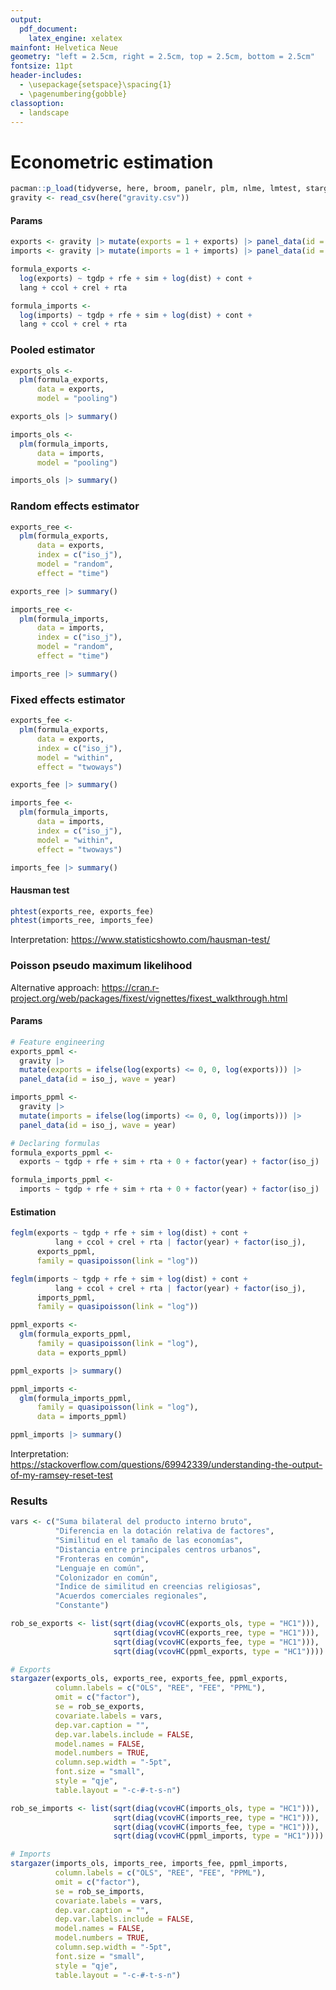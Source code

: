 ```yaml
---
output:
  pdf_document:
    latex_engine: xelatex
mainfont: Helvetica Neue
geometry: "left = 2.5cm, right = 2.5cm, top = 2.5cm, bottom = 2.5cm"
fontsize: 11pt
header-includes: 
  - \usepackage{setspace}\spacing{1} 
  - \pagenumbering{gobble}
classoption: 
  - landscape
---
```


# Econometric estimation

```r
pacman::p_load(tidyverse, here, broom, panelr, plm, nlme, lmtest, stargazer, fixest)
gravity <- read_csv(here("gravity.csv"))
```

#### Params

```r
exports <- gravity |> mutate(exports = 1 + exports) |> panel_data(id = iso_j, wave = year)
imports <- gravity |> mutate(imports = 1 + imports) |> panel_data(id = iso_j, wave = year)
```

```r
formula_exports <- 
  log(exports) ~ tgdp + rfe + sim + log(dist) + cont + 
  lang + ccol + crel + rta 

formula_imports <- 
  log(imports) ~ tgdp + rfe + sim + log(dist) + cont + 
  lang + ccol + crel + rta 
```

### Pooled estimator

```r
exports_ols <- 
  plm(formula_exports,
      data = exports,
      model = "pooling")

exports_ols |> summary()
```

```r
imports_ols <- 
  plm(formula_imports,
      data = imports,
      model = "pooling")

imports_ols |> summary()
```

### Random effects estimator

```r
exports_ree <- 
  plm(formula_exports,
      data = exports,
      index = c("iso_j"),
      model = "random",
      effect = "time")

exports_ree |> summary()
```

```r
imports_ree <- 
  plm(formula_imports,
      data = imports,
      index = c("iso_j"),
      model = "random",
      effect = "time")

imports_ree |> summary()
```

### Fixed effects estimator

```r
exports_fee <- 
  plm(formula_exports,
      data = exports,
      index = c("iso_j"),
      model = "within",
      effect = "twoways")

exports_fee |> summary()
```

```r
imports_fee <- 
  plm(formula_imports,
      data = imports,
      index = c("iso_j"),
      model = "within",
      effect = "twoways")

imports_fee |> summary()
```

#### Hausman test

```r
phtest(exports_ree, exports_fee)
phtest(imports_ree, imports_fee)
```

Interpretation: <https://www.statisticshowto.com/hausman-test/>

### Poisson pseudo maximum likelihood

Alternative approach: <https://cran.r-project.org/web/packages/fixest/vignettes/fixest_walkthrough.html>

#### Params

```r
# Feature engineering
exports_ppml <- 
  gravity |> 
  mutate(exports = ifelse(log(exports) <= 0, 0, log(exports))) |> 
  panel_data(id = iso_j, wave = year)

imports_ppml <- 
  gravity |> 
  mutate(imports = ifelse(log(imports) <= 0, 0, log(imports))) |> 
  panel_data(id = iso_j, wave = year)
```

```r
# Declaring formulas
formula_exports_ppml <- 
  exports ~ tgdp + rfe + sim + rta + 0 + factor(year) + factor(iso_j)

formula_imports_ppml <- 
  imports ~ tgdp + rfe + sim + rta + 0 + factor(year) + factor(iso_j)
```

#### Estimation

```r
feglm(exports ~ tgdp + rfe + sim + log(dist) + cont + 
          lang + ccol + crel + rta | factor(year) + factor(iso_j), 
      exports_ppml, 
      family = quasipoisson(link = "log"))

feglm(imports ~ tgdp + rfe + sim + log(dist) + cont + 
          lang + ccol + crel + rta | factor(year) + factor(iso_j), 
      imports_ppml, 
      family = quasipoisson(link = "log"))
```

```r
ppml_exports <- 
  glm(formula_exports_ppml,
      family = quasipoisson(link = "log"),
      data = exports_ppml)

ppml_exports |> summary()
```

```r
ppml_imports <- 
  glm(formula_imports_ppml,
      family = quasipoisson(link = "log"),
      data = imports_ppml)

ppml_imports |> summary()
```

Interpretation: <https://stackoverflow.com/questions/69942339/understanding-the-output-of-my-ramsey-reset-test>

### Results

```r
vars <- c("Suma bilateral del producto interno bruto",
          "Diferencia en la dotación relativa de factores",
          "Similitud en el tamaño de las economías",
          "Distancia entre principales centros urbanos",
          "Fronteras en común",
          "Lenguaje en común", 
          "Colonizador en común",
          "Índice de similitud en creencias religiosas",
          "Acuerdos comerciales regionales",
          "Constante")
```

```r
rob_se_exports <- list(sqrt(diag(vcovHC(exports_ols, type = "HC1"))),
                       sqrt(diag(vcovHC(exports_ree, type = "HC1"))),
                       sqrt(diag(vcovHC(exports_fee, type = "HC1"))),
                       sqrt(diag(vcovHC(ppml_exports, type = "HC1"))))
```

```r
# Exports
stargazer(exports_ols, exports_ree, exports_fee, ppml_exports,
          column.labels = c("OLS", "REE", "FEE", "PPML"),
          omit = c("factor"),
          se = rob_se_exports,
          covariate.labels = vars,
          dep.var.caption = "",
          dep.var.labels.include = FALSE,
          model.names = FALSE,
          model.numbers = TRUE,
          column.sep.width = "-5pt",
          font.size = "small",
          style = "qje",
          table.layout = "-c-#-t-s-n")
```

```r
rob_se_imports <- list(sqrt(diag(vcovHC(imports_ols, type = "HC1"))),
                       sqrt(diag(vcovHC(imports_ree, type = "HC1"))),
                       sqrt(diag(vcovHC(imports_fee, type = "HC1"))),
                       sqrt(diag(vcovHC(ppml_imports, type = "HC1"))))
```

```r
# Imports
stargazer(imports_ols, imports_ree, imports_fee, ppml_imports,
          column.labels = c("OLS", "REE", "FEE", "PPML"),
          omit = c("factor"),
          se = rob_se_imports,
          covariate.labels = vars,
          dep.var.caption = "",
          dep.var.labels.include = FALSE,
          model.names = FALSE,
          model.numbers = TRUE,
          column.sep.width = "-5pt",
          font.size = "small",
          style = "qje",
          table.layout = "-c-#-t-s-n")
```
